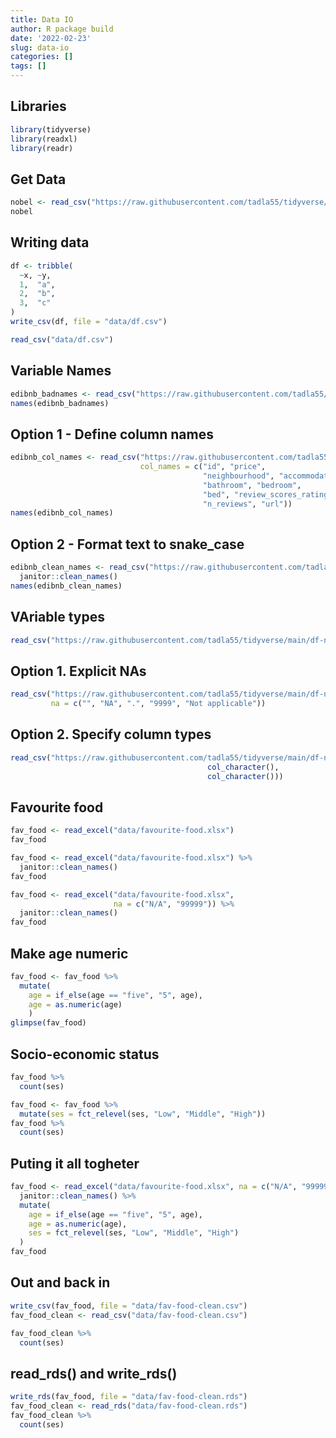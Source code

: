 ```yaml
---
title: Data IO
author: R package build
date: '2022-02-23'
slug: data-io
categories: []
tags: []
---
```

## Libraries
```r
library(tidyverse)
library(readxl)
library(readr)
```

## Get Data
```r
nobel <- read_csv("https://raw.githubusercontent.com/tadla55/tidyverse/main/nobel.csv")
nobel
```

## Writing data

```r
df <- tribble(
  ~x, ~y,
  1,  "a",
  2,  "b",
  3,  "c"
)
write_csv(df, file = "data/df.csv")
```

```r
read_csv("data/df.csv")
```

## Variable Names

```r
edibnb_badnames <- read_csv("https://raw.githubusercontent.com/tadla55/tidyverse/main/edibnb-badnames.csv")
names(edibnb_badnames)
```

## Option 1 - Define column names

```r
edibnb_col_names <- read_csv("https://raw.githubusercontent.com/tadla55/tidyverse/main/edibnb-badnames.csv",
                             col_names = c("id", "price", 
                                           "neighbourhood", "accommodates",
                                           "bathroom", "bedroom", 
                                           "bed", "review_scores_rating", 
                                           "n_reviews", "url"))
names(edibnb_col_names)
```

## Option 2 - Format text to snake_case

```r
edibnb_clean_names <- read_csv("https://raw.githubusercontent.com/tadla55/tidyverse/main/edibnb-badnames.csv") %>%
  janitor::clean_names()
names(edibnb_clean_names)
```

## VAriable types

```r
read_csv("https://raw.githubusercontent.com/tadla55/tidyverse/main/df-na.csv")
```

## Option 1. Explicit NAs

```r
read_csv("https://raw.githubusercontent.com/tadla55/tidyverse/main/df-na.csv", 
         na = c("", "NA", ".", "9999", "Not applicable"))
```

## Option 2. Specify column types

```r
read_csv("https://raw.githubusercontent.com/tadla55/tidyverse/main/df-na.csv", col_types = list(col_double(), 
                                            col_character(), 
                                            col_character()))
```

## Favourite food 

```r
fav_food <- read_excel("data/favourite-food.xlsx")
fav_food
```

```r
fav_food <- read_excel("data/favourite-food.xlsx") %>%
  janitor::clean_names()
fav_food
```

```r
fav_food <- read_excel("data/favourite-food.xlsx",
                       na = c("N/A", "99999")) %>%
  janitor::clean_names()
fav_food
```


## Make age numeric

```r
fav_food <- fav_food %>%
  mutate(
    age = if_else(age == "five", "5", age),
    age = as.numeric(age)
    )
glimpse(fav_food)
```

## Socio-economic status

```r
fav_food %>%
  count(ses)
```

```r
fav_food <- fav_food %>%
  mutate(ses = fct_relevel(ses, "Low", "Middle", "High"))
fav_food %>%
  count(ses)
```

## Puting it all togheter 

```r
fav_food <- read_excel("data/favourite-food.xlsx", na = c("N/A", "99999")) %>%
  janitor::clean_names() %>%
  mutate(
    age = if_else(age == "five", "5", age), 
    age = as.numeric(age),
    ses = fct_relevel(ses, "Low", "Middle", "High")
  )
fav_food
```

## Out and back in

```r
write_csv(fav_food, file = "data/fav-food-clean.csv")
fav_food_clean <- read_csv("data/fav-food-clean.csv")
```

```r
fav_food_clean %>%
  count(ses)
```

## read_rds() and write_rds()

```r
write_rds(fav_food, file = "data/fav-food-clean.rds")
fav_food_clean <- read_rds("data/fav-food-clean.rds")
fav_food_clean %>%
  count(ses)
```





